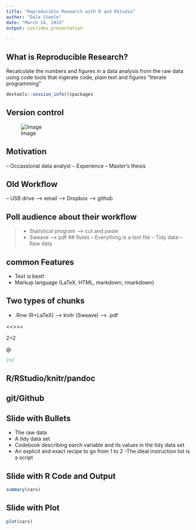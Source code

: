 ```yaml
---
title: "Reproducible Research with R and RStudio"
author: "Dale Steele"
date: "March 14, 2015"
output: ioslides_presentation

---
```


## What is Reproducible Research?

Recalculate the numbers and figures in a data analysis from the raw data using code
tools that ingerate code, plain text and figures "literate programming"

```r
devtools::session_info()$packages
```

## Version control

 ![Image](Images\git_plus_github.jpg)
 
## Motivation
-- Occassional data analyst
-- Experience
-- Master's thesis

## Old Workflow
-- USB drive --> email --> Dropbox --> github

## Poll audience about their workflow

> - Statistical program --> cut and paste
> - Sweave --> pdf
## Rules
-- Everything is a text file
-- Tidy data
-- Raw data

## common Features
- Text is best!
- Markup language (LaTeX, HTML, markdown, rmarkdown)

## Two types of chunks

- .Rnw (R+LaTeX) --> knitr (Sweave) --> .pdf

<<>>=

2+2

@

```r
2+2
```



## R/RStudio/knitr/pandoc

## git/Github



## Slide with Bullets

- The raw data
- A tidy data set
- Codebook describing earch variable and its values in the tidy data set
- An explicit and exact recipe to go from 1 to 2
-The ideal instruction list is a script


## Slide with R Code and Output

```r
summary(cars)
```

## Slide with Plot

```r
plot(cars)
```


